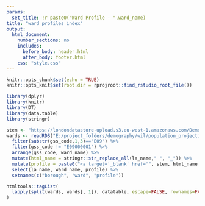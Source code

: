 ```yaml
---
params:
  set_title: !r paste0("Ward Profile - ",ward_name)
title: "ward profiles index"
output:
  html_document:
    number_sections: no
    includes:
      before_body: header.html
      after_body: footer.html
    css: "style.css"
---
```


```r
knitr::opts_chunk$set(echo = TRUE)
knitr::opts_knit$set(root.dir = rprojroot::find_rstudio_root_file())

```

```r
library(dplyr)
library(knitr)
library(DT)
library(data.table)
library(stringr)
```

```r

stem <- "https://londondatastore-upload.s3.eu-west-1.amazonaws.com/Demography/ward_profiles/"
wards <- readRDS("E:/project_folders/demography/wil/population_projections/input_data/flexible_area_model/lookups/ward_2022_name_lookup.rds") %>% 
  filter(substr(gss_code,1,3)=="E09") %>% 
  filter(gss_code != "E09000001") %>% 
  arrange(gss_code, ward_name) %>% 
  mutate(html_name = stringr::str_replace_all(la_name," ", "_")) %>% 
  mutate(profile = paste0("<a target='_blank' href='", stem, html_name,"/",gss_code_ward,"_",ward_name,".html'>",ward_name," ward profile</a>")) %>% 
  select(la_name, ward_name, profile) %>% 
  setnames(c("borough", "ward", "profile"))
```

```r
htmltools::tagList(
  lapply(split(wards, wards[, 1]), datatable, escape=FALSE, rownames=FALSE)
)
```